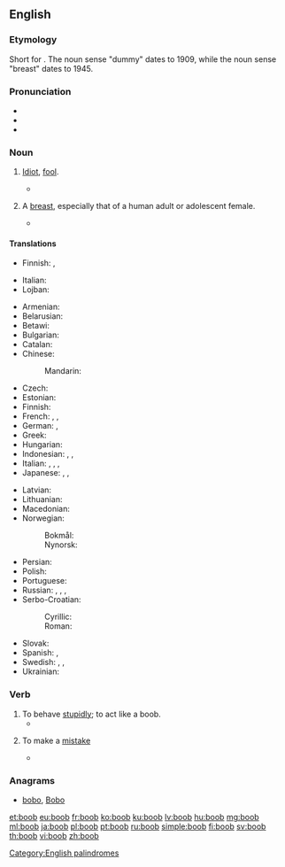 ==English==

===Etymology===
Short for {{term|booby|lang=en}}. The noun sense "dummy" dates to 1909, while the noun sense "breast" dates to 1945.

===Pronunciation===
* {{IPA|/ˈbuːb/|lang=en}}
* {{audio|en-us-boob.ogg|Audio (US)|lang=en}}
* {{rhymes|uːb|lang=en}}

===Noun===
{{en-noun}}

# {{context|informal|pejorative|lang=en}} [[idiot|Idiot]], [[fool]].
#* {{quote-book|year=1914|author=George Vere Hobart|title=Boobs, as Seen by John Henry|oclc=14521032|page=75|passage=Not having an ear for music it annoys me to hear the '''boobs''' squeal.}}
# {{context|slang|lang=en}} A [[breast]], especially that of a human adult or adolescent female.
#* {{quote-book|year=1945|author=James T Farrell|title=Judgement Day|oclc=186789080|page=314|passage=Tough luck. Too quick in covering to let them see her '''boobs'''.}}

====Translations====
{{trans-top|idiot, fool}}
* Finnish: {{qualifier|slang}} {{t+|fi|dorka}}, {{qualifier|slang}} {{t+|fi|bimbo}}
{{trans-mid}}
* Italian: {{t+|it|babbeo|m}}
* Lojban: {{t|jbo|bebna}}
{{trans-bottom}}

{{trans-top|breast (colloquial)}}
* Armenian: {{t|hy|ծիծ|sc=Armn}}
* Belarusian: {{t|be|сі́ська|f|sc=Cyrl}}
* Betawi: {{t|bew|tokét}}
* Bulgarian: {{t+|bg|ци́ца|f|sc=Cyrl}}
* Catalan: {{t+|ca|pit|m}}
* Chinese:
*: Mandarin: {{t+|cmn|咪咪|tr=mīmī|sc=Hani}}
* Czech: {{t+|cs|cecek|m}}
* Estonian: {{t|et|tiss}}
* Finnish: {{t+|fi|tissi}}
* French: {{t+|fr|nichon|m}}, {{t+|fr|lolo|m}}, {{t+|fr|néné|m}}
* German: {{t+|de|Titte|f}}, {{t+|de|Möpse|p}} {{qualifier|usually plural}}
* Greek: {{t+|el|βυζί|n|sc=Grek}}
* Hungarian: {{t+|hu|cici}}
* Indonesian: {{t|id|toket}}, {{t+|id|tetek}}, {{t+|id|susu}}
* Italian: {{t+|it|zizza|f}}, {{t+|it|capezzolo|m}}, {{t+|it|tetta|f}}, {{t+|it|zinna|f}}
* Japanese: {{t|ja|おっぱい|tr=oppai|sc=Jpan}}, {{t|ja|ぱいぱい|tr=paipai|sc=Jpan}}, {{t|ja|ぱいおつ|tr=paiotsu|sc=Jpan}}
{{trans-mid}}
* Latvian: {{t+|lv|pups|m}}
* Lithuanian: {{t|lt|papas|m}}
* Macedonian: {{t|mk|цицка|f|sc=Cyrl}}
* Norwegian:
*: Bokmål: {{t|nb|pupp|m}}
*: Nynorsk: {{t|nn|pupp|m}}
* Persian: {{t+|fa|ممه|tr=mama|sc=fa-Arab}}
* Polish: {{t+|pl|cycek|m}}
* Portuguese: {{t+|pt|mama|f}}
* Russian: {{t+|ru|си́ська|f}}, {{t+|ru|ти́тька|f}}, {{t+|ru|дойка|alt=до́йки|f-p}} {{qualifier|usually plural}}, {{t+|ru|буфер|alt=буфера́|m-p}} {{qualifier|usually plural}}
* Serbo-Croatian:
*: Cyrillic: {{t|sh|сиса|f}}
*: Roman: {{t+|sh|sisa}}
* Slovak: {{t|sk|cecok|m}}
* Spanish: {{t+|es|teta|f}}, {{t|es|macoca|f}}
* Swedish: {{t|sv|tutt|c}}, {{t+|sv|tutte|c}}, {{t+|sv|patt|c}}
* Ukrainian: {{t+|uk|ци́цька|f|sc=Cyrl}}
{{trans-bottom}}

===Verb===
{{en-verb}}

# To behave [[stupidly]]; to act like a boob.
#* {{quote-book|year=1969|author=Colin Watson|title=The Flaxborough Chronicle|oclc=26730196|page=250|passage=After three hits his cleverness ran out. He '''boobed'''.}}
# {{context|informal|intransitive|lang=en}} To make a [[mistake]]
#* {{quote-magazine|year=1969|title=Alchemy|magazine=The Canadian Forum|volume=49|page=211|passage=...the younger generation will not altogether be grateful for the book in which they are contained — especially when he '''boobs''' in calling the Weavers a rock ensemble.}}

===Anagrams===
* [[bobo#English|bobo]], [[Bobo#English|Bobo]]

[[Category:English palindromes]]

[[et:boob]]
[[eu:boob]]
[[fr:boob]]
[[ko:boob]]
[[ku:boob]]
[[lv:boob]]
[[hu:boob]]
[[mg:boob]]
[[ml:boob]]
[[ja:boob]]
[[pl:boob]]
[[pt:boob]]
[[ru:boob]]
[[simple:boob]]
[[fi:boob]]
[[sv:boob]]
[[th:boob]]
[[vi:boob]]
[[zh:boob]]